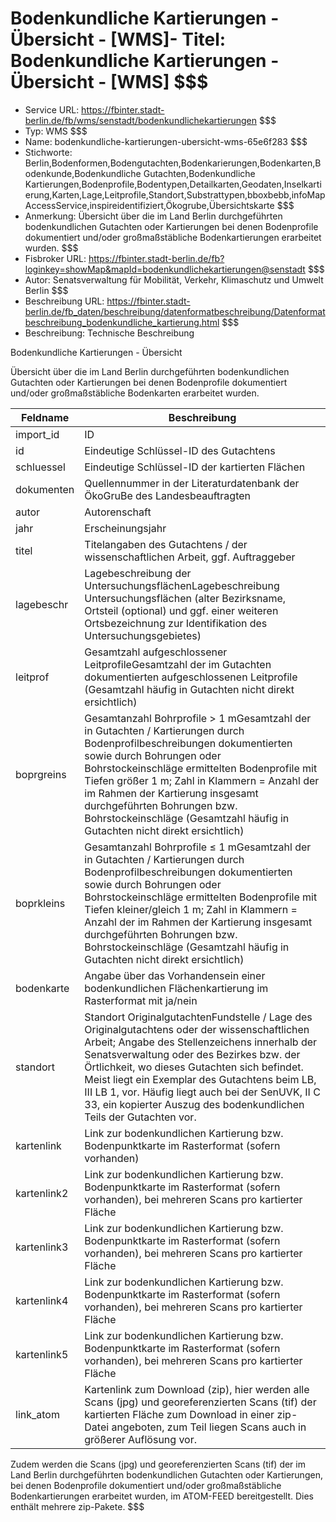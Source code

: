 # Bodenkundliche Kartierungen - Übersicht - [WMS]- Titel: Bodenkundliche Kartierungen - Übersicht - [WMS] $$$
- Service URL: https://fbinter.stadt-berlin.de/fb/wms/senstadt/bodenkundlichekartierungen $$$
- Typ: WMS $$$
- Name: bodenkundliche-kartierungen-ubersicht-wms-65e6f283 $$$
- Stichworte: Berlin,Bodenformen,Bodengutachten,Bodenkarierungen,Bodenkarten,Bodenkunde,Bodenkundliche Gutachten,Bodenkundliche Kartierungen,Bodenprofile,Bodentypen,Detailkarten,Geodaten,Inselkartierung,Karten,Lage,Leitprofile,Standort,Substrattypen,bboxbebb,infoMapAccessService,inspireidentifiziert,Ökogrube,Übersichtskarte $$$
- Anmerkung: Übersicht über die im Land Berlin durchgeführten bodenkundlichen Gutachten oder Kartierungen bei denen Bodenprofile dokumentiert und/oder großmaßstäbliche Bodenkartierungen erarbeitet wurden. $$$
- Fisbroker URL: https://fbinter.stadt-berlin.de/fb?loginkey=showMap&mapId=bodenkundlichekartierungen@senstadt $$$
- Autor: Senatsverwaltung für Mobilität, Verkehr, Klimaschutz und Umwelt Berlin $$$
- Beschreibung URL: https://fbinter.stadt-berlin.de/fb_daten/beschreibung/datenformatbeschreibung/Datenformatbeschreibung_bodenkundliche_kartierung.html $$$
- Beschreibung: Technische Beschreibung 

Bodenkundliche Kartierungen - Übersicht

Übersicht über die im Land Berlin durchgeführten bodenkundlichen Gutachten oder Kartierungen bei denen Bodenprofile dokumentiert und/oder großmaßstäbliche Bodenkarten erarbeitet wurden.

| **Feldname** | **Beschreibung**                                                                                                                                                                                                                                                                                                                                                                                                         |
| ------------ | ------------------------------------------------------------------------------------------------------------------------------------------------------------------------------------------------------------------------------------------------------------------------------------------------------------------------------------------------------------------------------------------------------------------------ |
| import\_id   | ID                                                                                                                                                                                                                                                                                                                                                                                                                       |
| id           | Eindeutige Schlüssel-ID des Gutachtens                                                                                                                                                                                                                                                                                                                                                                                   |
| schluessel   | Eindeutige Schlüssel-ID der kartierten Flächen                                                                                                                                                                                                                                                                                                                                                                           |
| dokumenten   | Quellennummer in der Literaturdatenbank der ÖkoGruBe des Landesbeauftragten                                                                                                                                                                                                                                                                                                                                              |
| autor        | Autorenschaft                                                                                                                                                                                                                                                                                                                                                                                                            |
| jahr         | Erscheinungsjahr                                                                                                                                                                                                                                                                                                                                                                                                         |
| titel        | Titelangaben des Gutachtens / der wissenschaftlichen Arbeit, ggf. Auftraggeber                                                                                                                                                                                                                                                                                                                                           |
| lagebeschr   | Lagebeschreibung der UntersuchungsflächenLagebeschreibung Untersuchungsflächen (alter Bezirksname, Ortsteil (optional) und ggf. einer weiteren Ortsbezeichnung zur Identifikation des Untersuchungsgebietes)                                                                                                                                                                                                             |
| leitprof     | Gesamtzahl aufgeschlossener LeitprofileGesamtzahl der im Gutachten dokumentierten aufgeschlossenen Leitprofile (Gesamtzahl häufig in Gutachten nicht direkt ersichtlich)                                                                                                                                                                                                                                                 |
| boprgreins   | Gesamtanzahl Bohrprofile > 1 mGesamtzahl der in Gutachten / Kartierungen durch Bodenprofilbeschreibungen dokumentierten sowie durch Bohrungen oder Bohrstockeinschläge ermittelten Bodenprofile mit Tiefen größer 1 m; Zahl in Klammern = Anzahl der im Rahmen der Kartierung insgesamt durchgeführten Bohrungen bzw. Bohrstockeinschläge (Gesamtzahl häufig in Gutachten nicht direkt ersichtlich)                      |
| boprkleins   | Gesamtanzahl Bohrprofile ≤ 1 mGesamtzahl der in Gutachten / Kartierungen durch Bodenprofilbeschreibungen dokumentierten sowie durch Bohrungen oder Bohrstockeinschläge ermittelten Bodenprofile mit Tiefen kleiner/gleich 1 m; Zahl in Klammern = Anzahl der im Rahmen der Kartierung insgesamt durchgeführten Bohrungen bzw. Bohrstockeinschläge (Gesamtzahl häufig in Gutachten nicht direkt ersichtlich)              |
| bodenkarte   | Angabe über das Vorhandensein einer bodenkundlichen Flächenkartierung im Rasterformat mit ja/nein                                                                                                                                                                                                                                                                                                                        |
| standort     | Standort OriginalgutachtenFundstelle / Lage des Originalgutachtens oder der wissenschaftlichen Arbeit; Angabe des Stellenzeichens innerhalb der Senatsverwaltung oder des Bezirkes bzw. der Örtlichkeit, wo dieses Gutachten sich befindet. Meist liegt ein Exemplar des Gutachtens beim LB, III LB 1, vor. Häufig liegt auch bei der SenUVK, II C 33, ein kopierter Auszug des bodenkundlichen Teils der Gutachten vor. |
| kartenlink   | Link zur bodenkundlichen Kartierung bzw. Bodenpunktkarte im Rasterformat (sofern vorhanden)                                                                                                                                                                                                                                                                                                                              |
| kartenlink2  | Link zur bodenkundlichen Kartierung bzw. Bodenpunktkarte im Rasterformat (sofern vorhanden), bei mehreren Scans pro kartierter Fläche                                                                                                                                                                                                                                                                                    |
| kartenlink3  | Link zur bodenkundlichen Kartierung bzw. Bodenpunktkarte im Rasterformat (sofern vorhanden), bei mehreren Scans pro kartierter Fläche                                                                                                                                                                                                                                                                                    |
| kartenlink4  | Link zur bodenkundlichen Kartierung bzw. Bodenpunktkarte im Rasterformat (sofern vorhanden), bei mehreren Scans pro kartierter Fläche                                                                                                                                                                                                                                                                                    |
| kartenlink5  | Link zur bodenkundlichen Kartierung bzw. Bodenpunktkarte im Rasterformat (sofern vorhanden), bei mehreren Scans pro kartierter Fläche                                                                                                                                                                                                                                                                                    |
| link\_atom   | Kartenlink zum Download (zip), hier werden alle Scans (jpg) und georeferenzierten Scans (tif) der kartierten Fläche zum Download in einer zip-Datei angeboten, zum Teil liegen Scans auch in größerer Auflösung vor.                                                                                                                                                                                                     |

Zudem werden die Scans (jpg) und georeferenzierten Scans (tif) der im Land Berlin durchgeführten bodenkundlichen Gutachten oder Kartierungen, bei denen Bodenprofile dokumentiert und/oder großmaßstäbliche Bodenkartierungen erarbeitet wurden, im ATOM-FEED bereitgestellt. Dies enthält mehrere zip-Pakete. $$$
